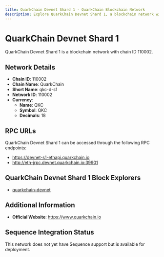 ```yaml
--- 
title: QuarkChain Devnet Shard 1 - QuarkChain Blockchain Network
description: Explore QuarkChain Devnet Shard 1, a blockchain network with chain ID 110002. Learn about its native currency, QKC, and how to interact with the network.
---
```


# QuarkChain Devnet Shard 1

QuarkChain Devnet Shard 1 is a blockchain network with chain ID 110002.

## Network Details

- **Chain ID**: 110002
- **Chain Name**: QuarkChain
- **Short Name**: qkc-d-s1
- **Network ID**: 110002
- **Currency**: 
  - **Name**: QKC
  - **Symbol**: QKC
  - **Decimals**: 18

## RPC URLs

QuarkChain Devnet Shard 1 can be accessed through the following RPC endpoints:

- https://devnet-s1-ethapi.quarkchain.io
- http://eth-jrpc.devnet.quarkchain.io:39901

## QuarkChain Devnet Shard 1 Block Explorers

- [quarkchain-devnet](https://devnet.quarkchain.io/1)

## Additional Information

- **Official Website**: https://www.quarkchain.io

## Sequence Integration Status

This network does not yet have Sequence support but is available for deployment.
